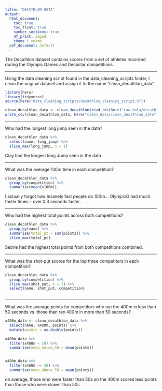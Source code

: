 ```yaml
---
title: "DECATHLON DATA"
output:
  html_document:
    toc: true
    toc_float: true
    number_sections: true
    df_print: paged
    theme : cosmo
  pdf_document: default
---
```


The Decathlon dataset contains scores from a set of athletes recorded during the Olympic Games and Decastar competitions.

___

Using the data cleaning script found in the data_cleaning_scripts folder, I clean the original dataset and assign it to the name "clean_decathlon_data"
```r
library(here)
library(tidyverse)
source(here("data_cleaning_scripts/decathlon_cleaning_script.R"))

clean_decathlon_data <- clean_decathlon(read_rds(here("raw_data/decathlon.rds")))
write_csv(clean_decathlon_data, here("clean_data/clean_decathlon_data"))
```

___

Who had the longest long jump seen in the data?
```r
clean_decathlon_data %>% 
  select(name, long_jump) %>% 
  slice_max(long_jump, n = 1)
```
Clay had the longest long Jump seen in the data

___

What was the average 100m time in each competition?
```r
clean_decathlon_data %>% 
  group_by(competition) %>% 
  summarise(mean(x100m))

```
I actually forgot how insanely fast people do 100m... OlympicG had much faster times - over 0.3 seconds faster.

___

Who had the highest total points across both competitions?
```r
clean_decathlon_data %>% 
  group_by(name) %>% 
  summarise(total_pt = sum(points)) %>% 
  slice_max(total_pt)
```
Sebrle had the highest total points from both competitions combined.

___

What was the shot-put scores for the top three competitors in each competition?
```r
clean_decathlon_data %>% 
  group_by(competition) %>% 
  slice_max(shot_put, n = 3) %>% 
  select(name, shot_put, competition)
  

```
___

What was the average points for competitors who ran the 400m in less than 50 seconds vs. those than ran 400m in more than 50 seconds?

```r
x400m_data <- clean_decathlon_data %>% 
  select(name, x400m, points) %>% 
  mutate(points = as.double(points))
  
x400m_data %>% 
  filter(x400m < 50) %>% 
  summarise(mean_below_50 = mean(points))

  
x400m_data %>% 
  filter(x400m >= 50) %>% 
  summarise(mean_above_50 = mean(points))
```
on average, those who were faster than 50s on the 400m scored less points than those who were slower than 50s

